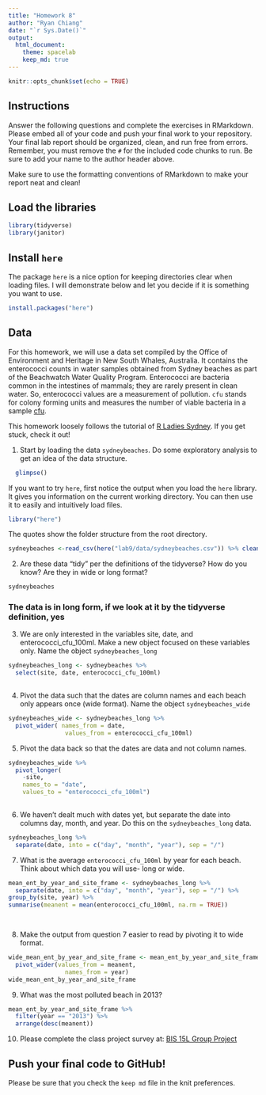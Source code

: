 ```yaml
---
title: "Homework 8"
author: "Ryan Chiang"
date: "`r Sys.Date()`"
output:
  html_document: 
    theme: spacelab
    keep_md: true
---
```


```r
knitr::opts_chunk$set(echo = TRUE)
```

## Instructions
Answer the following questions and complete the exercises in RMarkdown. Please embed all of your code and push your final work to your repository. Your final lab report should be organized, clean, and run free from errors. Remember, you must remove the `#` for the included code chunks to run. Be sure to add your name to the author header above.  

Make sure to use the formatting conventions of RMarkdown to make your report neat and clean!  

## Load the libraries
```r
library(tidyverse)
library(janitor)
``` 

## Install `here`
The package `here` is a nice option for keeping directories clear when loading files. I will demonstrate below and let you decide if it is something you want to use.  
```r
install.packages("here")
```

## Data
For this homework, we will use a data set compiled by the Office of Environment and Heritage in New South Whales, Australia. It contains the enterococci counts in water samples obtained from Sydney beaches as part of the Beachwatch Water Quality Program. Enterococci are bacteria common in the intestines of mammals; they are rarely present in clean water. So, enterococci values are a measurement of pollution. `cfu` stands for colony forming units and measures the number of viable bacteria in a sample [cfu](https://en.wikipedia.org/wiki/Colony-forming_unit).   

This homework loosely follows the tutorial of [R Ladies Sydney](https://rladiessydney.org/). If you get stuck, check it out!  

1. Start by loading the data `sydneybeaches`. Do some exploratory analysis to get an idea of the data structure.
```r
  glimpse()
```

If you want to try `here`, first notice the output when you load the `here` library. It gives you information on the current working directory. You can then use it to easily and intuitively load files.
```r
library("here")
```

The quotes show the folder structure from the root directory.
```r
sydneybeaches <-read_csv(here("lab9/data/sydneybeaches.csv")) %>% clean_names()
```

2. Are these data "tidy" per the definitions of the tidyverse? How do you know? Are they in wide or long format?
```r
sydneybeaches
```
### The data is in long form, if we look at it by the tidyverse definition, yes 
3. We are only interested in the variables site, date, and enterococci_cfu_100ml. Make a new object focused on these variables only. Name the object `sydneybeaches_long`
```r
sydneybeaches_long <- sydneybeaches %>% 
  select(site, date, enterococci_cfu_100ml)
  
```

4. Pivot the data such that the dates are column names and each beach only appears once (wide format). Name the object `sydneybeaches_wide`
```r
sydneybeaches_wide <- sydneybeaches_long %>% 
  pivot_wider( names_from = date,
                values_from = enterococci_cfu_100ml)
```

5. Pivot the data back so that the dates are data and not column names.
```r
sydneybeaches_wide %>% 
  pivot_longer(
    -site,
    names_to = "date",
    values_to = "enterococci_cfu_100ml")
    

```

6. We haven't dealt much with dates yet, but separate the date into columns day, month, and year. Do this on the `sydneybeaches_long` data.
```r
sydneybeaches_long %>% 
  separate(date, into = c("day", "month", "year"), sep = "/")
```

7. What is the average `enterococci_cfu_100ml` by year for each beach. Think about which data you will use- long or wide.
```r
mean_ent_by_year_and_site_frame <- sydneybeaches_long %>% 
  separate(date, into = c("day", "month", "year"), sep = "/") %>% 
group_by(site, year) %>% 
summarise(meanent = mean(enterococci_cfu_100ml, na.rm = TRUE))

 
```

8. Make the output from question 7 easier to read by pivoting it to wide format.
```r
wide_mean_ent_by_year_and_site_frame <- mean_ent_by_year_and_site_frame %>% 
  pivot_wider(values_from = meanent,
                names_from = year)
wide_mean_ent_by_year_and_site_frame
```

9. What was the most polluted beach in 2013?

```r
mean_ent_by_year_and_site_frame %>% 
  filter(year == "2013") %>% 
  arrange(desc(meanent))

```

10. Please complete the class project survey at: [BIS 15L Group Project](https://forms.gle/H2j69Z3ZtbLH3efW6)

## Push your final code to GitHub!
Please be sure that you check the `keep md` file in the knit preferences.   